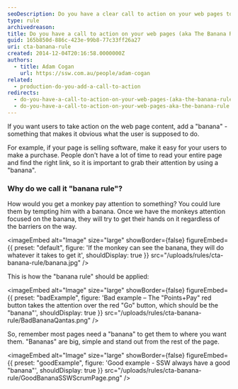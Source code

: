 ```yaml
---
seoDescription: Do you have a clear call to action on your web pages to encourage users to take desired actions?
type: rule
archivedreason:
title: Do you have a call to action on your web pages (aka The Banana Rule)?
guid: 165b850d-886c-423e-99b8-77c33ff26a27
uri: cta-banana-rule
created: 2014-12-04T20:16:58.0000000Z
authors:
  - title: Adam Cogan
    url: https://ssw.com.au/people/adam-cogan
related:
  - production-do-you-add-a-call-to-action
redirects:
  - do-you-have-a-call-to-action-on-your-web-pages-(aka-the-banana-rule)
  - do-you-have-a-call-to-action-on-your-web-pages-aka-the-banana-rule
---
```


If you want users to take action on the web page content, add a "banana" - something that makes it obvious what the user is supposed to do.

For example, if your page is selling software, make it easy for your users to make a purchase. People don't have a lot of time to read your entire page and find the right link, so it is important to grab their attention by using a "banana".
### Why do we call it "banana rule"?

How would you get a monkey pay attention to something? You could lure them by tempting him with a banana. Once we have the monkeys attention focused on the banana, they will try to get their hands on it regardless of the barriers on the way.


<imageEmbed
  alt="Image"
  size="large"
  showBorder={false}
  figureEmbed={{
    preset: "default",
    figure: 'If the monkey can see the banana, they will do whatever it takes to get it',
    shouldDisplay: true
  }}
  src="/uploads/rules/cta-banana-rule/banana.jpg"
/>

This is how the "banana rule" should be applied:

<imageEmbed
  alt="Image"
  size="large"
  showBorder={false}
  figureEmbed={{
    preset: "badExample",
    figure: 'Bad example – The "Points+Pay" red button takes the attention over the red "Go" button, which should be the "banana"',
    shouldDisplay: true
  }}
  src="/uploads/rules/cta-banana-rule/BadBananaQantas.png"
/>

So, remember most pages need a "banana" to get them to where you want them. "Bananas" are big, simple and stand out from the rest of the page.

<imageEmbed
  alt="Image"
  size="large"
  showBorder={false}
  figureEmbed={{
    preset: "goodExample",
    figure: 'Good example - SSW always have a good "banana"',
    shouldDisplay: true
  }}
  src="/uploads/rules/cta-banana-rule/GoodBananaSSWScrumPage.png"
/>